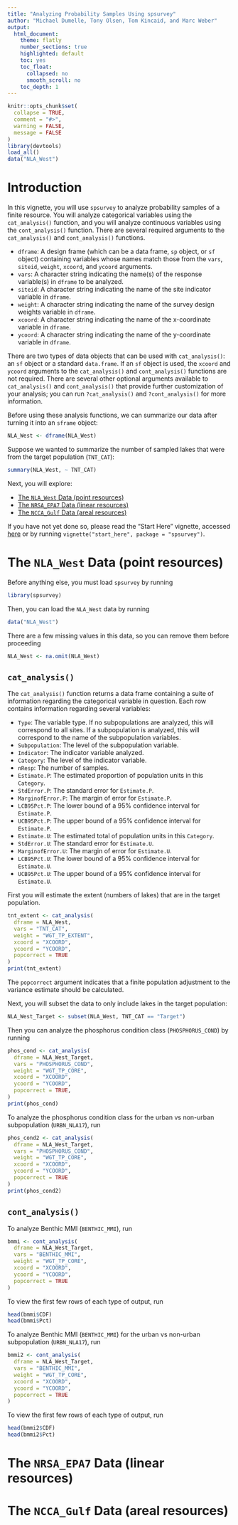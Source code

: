 ```yaml
---
title: "Analyzing Probability Samples Using spsurvey"
author: "Michael Dumelle, Tony Olsen, Tom Kincaid, and Marc Weber"
output: 
  html_document:
    theme: flatly
    number_sections: true
    highlighted: default 
    toc: yes
    toc_float:
      collapsed: no
      smooth_scroll: no
    toc_depth: 1
---
```


```r
knitr::opts_chunk$set(
  collapse = TRUE,
  comment = "#>", 
  warning = FALSE, 
  message = FALSE
)
library(devtools)
load_all()
data("NLA_West")
```


# Introduction

In this vignette, you will use `spsurvey` to analyze probability samples of a finite resource. You will analyze categorical variables using the `cat_analysis()` function, and you will analyze continuous variables using the `cont_analysis()` function. There are several required arguments to the `cat_analysis()` and `cont_analysis()` functions.

* `dframe`: A design frame (which can be a data frame, `sp` object, or `sf` object) containing variables whose names match those from the `vars`, `siteid`, `weight`, `xcoord`, and `ycoord` arguments.
* `vars`: A character string indicating the name(s) of the response variable(s) in `dframe` to be analyzed.
* `siteid`: A character string indicating the name of the site indicator variable in `dframe`.
* `weight`: A character string indicating the name of the survey design weights variable in `dframe`.
* `xcoord`: A character string indicating the name of the x-coordinate variable in `dframe`. 
* `ycoord`: A character string indicating the name of the y-coordinate variable in `dframe`.

There are two types of data objects that can be used with `cat_analysis()`: an `sf` object or a standard `data.frame`. If an `sf` object is used, the `xcoord` and `ycoord` arguments to the `cat_analysis()` and `cont_analysis()` functions are not required. There are several other optional arguments available to `cat_analysis()` and `cont_analysis()` that provide further customization of your analysis; you can run `?cat_analysis()` and `?cont_analysis()` for more information.

Before using these analysis functions, we can summarize our data after turning it into an `sframe` object:
```r
NLA_West <- dframe(NLA_West)
```

Suppose we wanted to summarize the number of sampled lakes that were from the target population (`TNT_CAT`):
```r
summary(NLA_West, ~ TNT_CAT)
```

Next, you will explore:

* [The `NLA_West` Data (point resources)]
* [The `NRSA_EPA7` Data (linear resources)]
* [The `NCCA_Gulf` Data (areal resources)]

If you have not yet done so, please read the "Start Here" vignette, accessed [here](dummy link for now) or by running `vignette("start_here", package = "spsurvey")`. 

# The `NLA_West` Data (point resources)

Before anything else, you must load `spsurvey` by running
```r
library(spsurvey)
```

Then, you can load the `NLA_West` data by running 
```r
data("NLA_West")
```

There are a few missing values in this data, so you can remove them before proceeding
```r
NLA_West <- na.omit(NLA_West)
```


## `cat_analysis()`

The `cat_analysis()` function returns a data frame containing a suite of information regarding the categorical variable in question. Each row contains information regarding several variables:

* `Type`: The variable type. If no subpopulations are analyzed, this will correspond to all sites. If a subpopulation is analyzed, this will correspond to the name of the subpopulation variables.
* `Subpopulation`: The level of the subpopulation variable.
* `Indicator`: The indicator variable analyzed.
* `Category`: The level of the indicator variable.
* `nResp`: The number of samples.
* `Estimate.P`: The estimated proportion of population units in this `Category`.
* `StdError.P`:  The standard error for `Estimate.P`.
* `MarginofError.P`: The margin of error for `Estimate.P`.
* `LCB95Pct.P`: The lower bound of a 95% confidence interval for `Estimate.P`.
* `UCB95Pct.P`: The upper bound of a 95% confidence interval for `Estimate.P`.
* `Estimate.U`: The estimated total of population units in this `Category`.
* `StdError.U`:  The standard error for `Estimate.U`.
* `MarginofError.U`: The margin of error for `Estimate.U`.
* `LCB95Pct.U`: The lower bound of a 95% confidence interval for `Estimate.U`.
* `UCB95Pct.U`: The upper bound of a 95% confidence interval for `Estimate.U`.

First you will estimate the extent (numbers of lakes) that are in the target population.
```r
tnt_extent <- cat_analysis(
  dframe = NLA_West,
  vars = "TNT_CAT",
  weight = "WGT_TP_EXTENT",
  xcoord = "XCOORD",
  ycoord = "YCOORD",
  popcorrect = TRUE
)
print(tnt_extent)
```

The `popcorrect` argument indicates that a finite population adjustment to the variance estimate should be calculated.

Next, you will subset the data to only include lakes in the target population:
```r
NLA_West_Target <- subset(NLA_West, TNT_CAT == "Target")
```

Then you can analyze the phosphorus condition class (`PHOSPHORUS_COND`) by running
```r
phos_cond <- cat_analysis(
  dframe = NLA_West_Target,
  vars = "PHOSPHORUS_COND",
  weight = "WGT_TP_CORE",
  xcoord = "XCOORD",
  ycoord = "YCOORD",
  popcorrect = TRUE,
)
print(phos_cond)
```

To analyze the phosphorus condition class for the urban vs non-urban subpopulation (`URBN_NLA17`), run
```r
phos_cond2 <- cat_analysis(
  dframe = NLA_West_Target,
  vars = "PHOSPHORUS_COND",
  weight = "WGT_TP_CORE",
  xcoord = "XCOORD",
  ycoord = "YCOORD",
  popcorrect = TRUE
)
print(phos_cond2)
```

## `cont_analysis()`

To analyze Benthic MMI (`BENTHIC_MMI`), run
```r
bmmi <- cont_analysis(
  dframe = NLA_West_Target,
  vars = "BENTHIC_MMI",
  weight = "WGT_TP_CORE",
  xcoord = "XCOORD",
  ycoord = "YCOORD",
  popcorrect = TRUE
)
```

To view the first few rows of each type of output, run
```r
head(bmmi$CDF)
head(bmmi$Pct)
```

To analyze Benthic MMI (`BENTHIC_MMI`) for the urban vs non-urban subpopulation (`URBN_NLA17`), run

```r
bmmi2 <- cont_analysis(
  dframe = NLA_West_Target,
  vars = "BENTHIC_MMI",
  weight = "WGT_TP_CORE",
  xcoord = "XCOORD",
  ycoord = "YCOORD",
  popcorrect = TRUE
)
```

To view the first few rows of each type of output, run
```r
head(bmmi2$CDF)
head(bmmi2$Pct)
```

# The `NRSA_EPA7` Data (linear resources)

# The `NCCA_Gulf` Data (areal resources)
